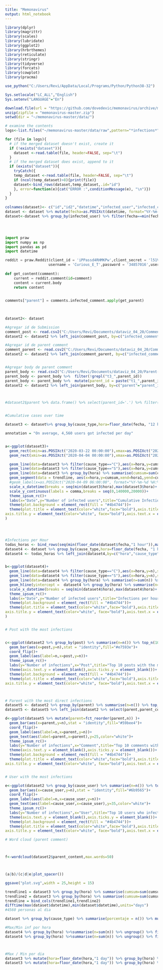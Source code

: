 ```yaml
---
title: "Memonavirus"
output: html_notebook
---
```


```r

library(dplyr)
library(magrittr)
library(scales)
library(lubridate)
library(ggplot2)
library(hrbrthemes)
library(reticulate)
library(stringr)
library(tidyverse)
library(forcats)
library(cowplot)
library(pracma)

use_python("C:/Users/Revi/AppData/Local/Programs/Python/Python38-32")

Sys.setlocale("LC_ALL","English")
Sys.setenv("LANGUAGE"="En")

```


```r

download.file(url = "https://github.com/dovedevic/memonavirus/archive/master.zip", destfile = "memonavirus-master.zip")
unzip(zipfile = "memonavirus-master.zip")
setwd(dir = "~/memonavirus-master/data/")
```


```r
# examine the contents
logs<-list.files("~/memonavirus-master/data/raw",pattern="*infections*",full.names = TRUE)

for (file in logs){
  # if the merged dataset doesn't exist, create it
  if (!exists("dataset")){
    dataset <-read.table(file, header=FALSE, sep="\t")
  }
  # if the merged dataset does exist, append to it
  if (exists("dataset")){
    tryCatch({
    temp_dataset <-read.table(file, header=FALSE, sep="\t")
    if (ncol(temp_dataset)>8){print(file)}
    dataset<-bind_rows(dataset,temp_dataset,.id="id")
    }, error=function(e){cat("ERROR :",conditionMessage(e), "\n")})
  }
}
   
colnames(dataset)<- c("id","id2","datetime","infected_user","infected_comment","cause_user","cause","cause_type")
dataset <- dataset %>% mutate(fecha=as.POSIXct(datetime, format="%Y-%m-%d %H:%M:%S"))
dataset<-dataset %>% group_by(infected_user) %>% filter(fecha==min(fecha)) %>% slice(1) %>% ungroup()





```

```python

import praw
import numpy as np
import pandas as pd
import datetime

reddit = praw.Reddit(client_id = 'iPPassd4RHMKPw',client_secret = 'l51VI4BMR0E92DnBrh5FCCjrb6w',
                    username = 'Curious_E_T',password = '34857016',user_agent = 'Memonavirus')
                    
def get_content(comment):
    current = reddit.comment(id=comment)
    content = current.body
    return content
  

comments["parent"] = comments.infected_comment.apply(get_parent)
            
                    
```

```r

dataset2<- dataset

#Agregar id de Submission
comment_post <- read.csv2("C:/Users/Revi/Documents/dataviz_04_20/Comment-Post/comments2_all.csv",sep=",",header=TRUE) %>% select(-X)
dataset2 <- dataset2 %>% left_join(comment_post, by=c("infected_comment"))

#Agregar id de parent comment
comment_parent <- read.csv2("C:/Users/Revi/Documents/dataviz_04_20/Comment-Parent/comment_parents.csv",sep=",",header=TRUE)%>% select(-X)
dataset2 <- dataset2 %>% left_join(comment_parent, by=c("infected_comment"))


#Agregar body de parent comment
parent_body <- read.csv2("C:/Users/Revi/Documents/dataviz_04_20/Parent-Body/parent_bodies.csv",sep=",",header=TRUE)%>% select(-X,parent_id=parent_id,parent_content=contend)
parent_body <- parent_body %>%  filter(!grepl("t3_",parent_id))
parent_body <- parent_body %>%  mutate(parent_id = paste("t1_",parent_id,sep=""))
dataset2 <- dataset2 %>% left_join(parent_body, by=c("parent"="parent_id"))



#dataset2$parent %>% data.frame() %>% select(parent_id='.') %>% filter(grepl("t1",parent_id)) %>% mutate(parent_id=str_replace(parent_id,"t1_","")) %>% unique()%>% write.csv2("parents.csv",row.names = FALSE)



```

```r

#Cumulative cases over time

dataset3 <- dataset%>% group_by(cause_type,hora=floor_date(fecha, "12 hours")) %>% arrange(cause_type,hora) %>%  summarise(infection_no=n()) %>% ungroup() %>% group_by(cause_type)%>% mutate(cumsum=cumsum(infection_no))

annotation = "On average, 4,560 users got infected per day"


a<-ggplot(dataset3)+
  geom_rect(xmin=as.POSIXct("2020-03-22 00:00:00"),xmax=as.POSIXct("2020-03-23 00:00:00"),ymin=0,ymax=130000,fill="grey90",alpha=0.01)+
  geom_rect(xmin=as.POSIXct("2020-04-04 00:00:00"),xmax=as.POSIXct("2020-04-05 00:00:00"),ymin=0,ymax=130000,fill="grey90",alpha=0.01)+

  geom_line(data=dataset3 %>% filter(cause_type=="C"),aes(x=hora,y=cumsum),size=1.6,color="#e7593e")+
  geom_line(data=dataset3 %>% filter(cause_type=="S"),aes(x=hora,y=cumsum),size=1.6,color="#59bee4")+
  geom_line(data=dataset3 %>% group_by(hora) %>% summarise(cumsum=sum(cumsum)) %>% ungroup(),aes(x=hora,y=cumsum),size=2,color="#6b9565")+
  geom_segment(data = trendline, aes(x=hora,y=cumsum,xend=hora1,yend=cumsum1),color="white",linetype=2)+
  #geom_label(x=as.POSIXct("2020-04-09 06:00:00", format="%Y-%m-%d %H:%M:%S"),y=50000,label=annotation)+
  scale_x_datetime(breaks = seq(min(dataset3$hora),max(dataset3$hora)+ hours(3),by="7 days"), date_labels = "%b %d")+
  scale_y_continuous(labels = comma,breaks = seq(0,140000,20000))+
  theme_ipsum_rc()+
  labs(x="Date",y="Number of infected users",title="Cumulative Infections")+
  theme(plot.background = element_rect(fill = "#4b4744"))+
  theme(plot.title = element_text(color="white",face="bold"),axis.title.x = element_text(color="white",face="bold"),
axis.title.y = element_text(color="white", face="bold"),axis.text.x = element_text(color="white"),axis.text.y = element_text(color="white")
)




#Infections per Hour
todas_horas <- bind_rows(seq(min(floor_date(dataset$fecha,"1 hour")),max(floor_date(dataset$fecha,"1 hour")),by="1 hour") %>% data.frame() %>% select(hora='.') %>% mutate(cause_type="S"),seq(min(floor_date(dataset$fecha,"1 hour")),max(floor_date(dataset$fecha,"1 hour")),by="1 hour") %>% data.frame() %>% select(hora='.') %>% mutate(cause_type="C"))
dataset4 <- dataset %>% group_by(cause_type,hora=floor_date(fecha, "1 hour")) %>% summarise(n=n()) %>% ungroup()
dataset4 <- todas_horas %>% left_join(dataset4,by=c("hora","cause_type")) %>% mutate(n=ifelse(is.na(n),0,n))


b<-ggplot(dataset4)+
  geom_line(data=dataset4 %>% filter(cause_type=="C"),aes(x=hora,y=n),size=1.1,color="#e7593e")+
  geom_line(data=dataset4 %>% filter(cause_type=="S"),aes(x=hora,y=n),size=1.1,color="#59bee4")+
  geom_line(data=dataset4 %>% group_by(hora) %>% summarise(n=sum(n)) %>% ungroup(),aes(x=hora,y=n),size=1.5,color="#6b9565")+
  geom_hline(yintercept =  dataset4 %>% group_by(hora) %>% summarise(n=sum(n)) %$% mean(n),,color="white",linetype=2,size=0.6)+
  scale_x_datetime(breaks = seq(min(dataset4$hora),max(dataset4$hora)+ hours(5),by="7 days"), date_labels = "%b %d")+
  theme_ipsum_rc()+
  labs(x="Date",y="Number of infected users",title="Infections per hour")+
  theme(plot.background = element_rect(fill = "#4b4744"))+
  theme(plot.title = element_text(color="white",face="bold"),axis.title.x = element_text(color="white",face="bold"),
axis.title.y = element_text(color="white", face="bold"),axis.text.x = element_text(color="white"),axis.text.y = element_text(color="white")
)


# Post with the most infections


c<-ggplot(dataset2 %>% group_by(post) %>% summarise(n=n()) %>% top_n(10) %>% ungroup() %>% mutate(post=fct_reorder(post,n)))+
  geom_bar(aes(x=post,y=n),stat = "identity",fill="#e7593e")+
  coord_flip()+
  geom_label(aes(label=n,x=post,y=n))+
  theme_ipsum_rc()+
  labs(y="Number of infections",x="Post",title="Top 10 posts with the most infections")+
  theme(axis.text.y = element_blank(),axis.ticks.y = element_blank())+
  theme(plot.background = element_rect(fill = "#4b4744"))+
  theme(plot.title = element_text(color="white",face="bold"),axis.title.x = element_text(color="white",face="bold"),
axis.title.y = element_text(color="white", face="bold"),axis.text.x = element_text(color="white"))



# Parent with the most direct infections
dataset5 <- dataset2 %>% group_by(parent) %>% summarise(n=n()) %>% top_n(10) %>% ungroup()
dataset5 <- dataset5 %>% left_join(dataset2 %>% select(parent,parent_content),by="parent") %>% unique()

d<-ggplot(dataset5 %>% mutate(parent=fct_reorder(parent,n)) )+
  geom_bar(aes(x=parent,y=n),stat = "identity",fill="#59bee4")+
  coord_flip()+
  geom_label(aes(label=n,x=parent,y=n))+
  geom_text(aes(label=parent,x=parent),y=25,color="white")+
  theme_ipsum_rc()+
  labs(y="Number of infections",x="Comment",title="Top 10 comments with the most direct infections")+
  theme(axis.text.y = element_blank(),axis.ticks.y = element_blank())+
  theme(plot.background = element_rect(fill = "#4b4744"))+
  theme(plot.title = element_text(color="white",face="bold"),axis.title.x = element_text(color="white",face="bold"),
axis.title.y = element_text(color="white", face="bold"),axis.text.x = element_text(color="white"))


# User with the most infections

e<-ggplot(dataset2 %>% group_by(cause_user) %>% summarise(n=n()) %>% top_n(10) %>% ungroup() %>% mutate(cause_user=fct_reorder(cause_user,n)))+
  geom_bar(aes(x=cause_user,y=n),stat = "identity",fill="#6b9565")+
  coord_flip()+
  geom_label(aes(label=n,x=cause_user,y=n))+
  geom_text(aes(label=cause_user,x=cause_user),y=35,color="white")+
  theme_ipsum_rc()+
  labs(y="Number of infections",x="User",title="Top 10 users who infected the most users")+
  theme(axis.text.y = element_blank(),axis.ticks.y = element_blank())+
  theme(plot.background = element_rect(fill = "#4b4744"))+
  theme(plot.title = element_text(color="white",face="bold"),axis.title.x = element_text(color="white",face="bold"),
axis.title.y = element_text(color="white", face="bold"),axis.text.x = element_text(color="white"))

# Word cloud (parent comment)



f<-wordcloud(dataset2$parent_content,max.words=50)



(a|b)/(c|d|e|plot_spacer())

ggsave("plot.svg",width = 25,height = 15)


```

```r



trendline1 = dataset3 %>% group_by(hora) %>% summarise(cumsum=sum(cumsum)) %>% filter(hora==min(hora))
trendline2 = dataset3 %>% group_by(hora) %>% summarise(cumsum=sum(cumsum)) %>% filter(hora==max(hora))
trendline = bind_cols(trendline1,trendline2)
difftime(max(dataset$datetime),min(dataset$datetime),units="days")
#4560 personas al dia

dataset %>% group_by(cause_type) %>% summarise(porcentaje = n()) %>% mutate(porcentaje=porcentaje*100/sum(porcentaje))

#Max/Min inf por hora
dataset4 %>% group_by(hora) %>%summarise(n=sum(n)) %>% ungroup() %>% filter(n==min(n))
dataset4 %>% group_by(hora) %>%summarise(n=sum(n)) %>% ungroup() %>% filter(n==max(n))



#Max / Min por dia
dataset3 %>% mutate(hora=floor_date(hora,"1 day")) %>% group_by(hora) %>% summarise(n=sum(infection_no)) %>% ungroup() %>% top_n(-2,n)
dataset3 %>% mutate(hora=floor_date(hora,"1 day")) %>% group_by(hora) %>% summarise(n=sum(infection_no)) %>% ungroup() %>% top_n(1,n)

```







